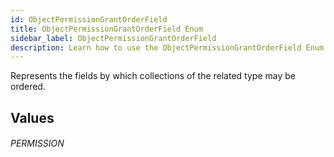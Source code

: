 ```yaml
---
id: ObjectPermissionGrantOrderField
title: ObjectPermissionGrantOrderField Enum
sidebar_label: ObjectPermissionGrantOrderField
description: Learn how to use the ObjectPermissionGrantOrderField Enum for Builder's API.
---
```


Represents the fields by which collections of the related type may be ordered.

## Values

###### PERMISSION

